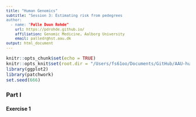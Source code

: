 ```yaml
---
title: "Human Genomics"
subtitle: "Session 3: Estimating risk from pedegrees
author:
  - name: "Palle Duun Rohde"
    url: https://pdrohde.github.io/
    affiliation: Genomic Medicine, Aalborg University
    email: palledr@hst.aau.dk
output: html_document
---
```

<style type="text/css">

body, td {
   font-size: 14px;
}
code.r{
  font-size: 12px;
}
pre {
  font-size: 12px
}
</style>
```r
knitr::opts_chunk$set(echo = TRUE)
knitr::opts_knit$set(root.dir = "/Users/fs61oo/Documents/GitHub/AAU-human-genomics/")
library(ggplot2)
library(patchwork)
set.seed(666)
```

### Part I
#### Exercise 1
